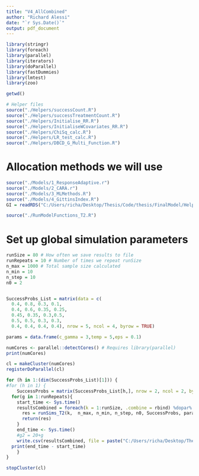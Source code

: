 ```yaml
---
title: "V4_AllCombined"
author: "Richard Alessi"
date: "`r Sys.Date()`"
output: pdf_document
---
```

```r
library(stringr)
library(foreach)
library(parallel)
library(iterators)
library(doParallel)
library(fastDummies)
library(lmtest)
library(zoo)
```
```r
getwd()
```




```r
# Helper files
source("./Helpers/successCount.R")
source("./Helpers/successTreatmentCount.R")
source("./Helpers/Initialise_RR.R")
source("./Helpers/InitialiseWCovariates_RR.R")
source("./Helpers/ChiSq_calc.R")
source("./Helpers/LR_test_calc.R")
source("./Helpers/DBCD_G_Multi_Function.R")
```

# Allocation methods we will use
```r
source("./Models/1_ResponseAdaptive.r")
source("./Models/2_CARA.r")
source("./Models/3_MLMethods.R")
source("./Models/4_GittinsIndex.R")
GI = readRDS("C:/Users/richa/Desktop/Thesis/Code/thesis/FinalModel/Helpers/GittinsMatrix.rds")

source("./RunModelFunctions_T2.R")
```

# Set up global simulation parameters
```r
runSize = 80 # How often we save results to file
runRepeats = 10 # Number of times we repeat runSize
n_max = 1000 # Total sample size calculated
n_min = 10
n_step = 10
n0 = 2


SuccessProbs_List = matrix(data = c(
  0.4, 0.8, 0.3, 0.1,
  0.4, 0.6, 0.35, 0.25,
  0.45, 0.35, 0.3,0.5,
  0.5, 0.5, 0.3, 0.3, 
  0.4, 0.4, 0.4, 0.4), nrow = 5, ncol = 4, byrow = TRUE)

params = data.frame(c_gamma = 3,temp = 5,eps = 0.1)
```


```r
numCores <- parallel::detectCores() # Requires library(parallel)
print(numCores)
```

```r
cl = makeCluster(numCores)
registerDoParallel(cl)

for (h in 1:(dim(SuccessProbs_List)[1])) {
#for (h in 1) {
    SuccessProbs = matrix(SuccessProbs_List[h,], nrow = 2, ncol = 2, byrow = FALSE)
  for(g in 1:runRepeats){
    start_time <- Sys.time()
    resultsCombined = foreach(k = 1:runSize, .combine = rbind) %dopar% {
      res = runSims_T2(k,  n_max, n_min, n_step, n0, SuccessProbs, params, GI)
      return(res)
    }
    end_time <- Sys.time()
    #g2 = 20+g
    write.csv(resultsCombined, file = paste("C:/Users/richa/Desktop/Thesis/Results/Scenario",h ,"_T2_Run",g,"_",format(Sys.time(), "%Y%m%d"),".csv", sep = ""))
  print(end_time - start_time)
    }
}

stopCluster(cl)

```

